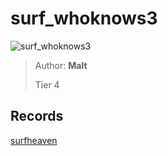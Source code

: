 
# surf_whoknows3

![surf_whoknows3](https://raw.githubusercontent.com/Sayt123/SurfMapPics/Maps-and-bonuses/csgo/surf_whoknows3.jpg)

> Author: **Malt**
>
> Tier 4

## Records

[surfheaven](https://surfheaven.eu/map/surf_whoknows3)

